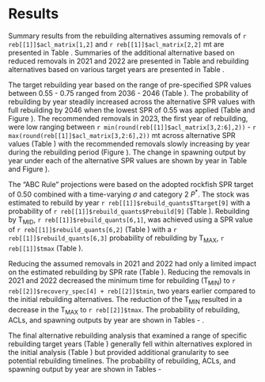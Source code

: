 # Results

Summary results from the rebuilding alternatives assuming removals of `r reb[[1]]$acl_matrix[1,2]` and `r reb[[1]]$acl_matrix[2,2]` mt are presented in Table \ref{tab:reb-options}. Summaries of the additional alternative based on reduced removals in 2021 and 2022 are presented in Table \ref{tab:reb-options-catch} and rebuilding alternatives based on various target years are presented in Table \ref{tab:reb-options-year}.

The target rebuilding year based on the range of pre-specified SPR values between 0.55 - 0.75 ranged from 2036 - 2046 (Table \ref{tab:reb-options}). The probability of rebuilding by year steadily increased across the alternative SPR values with full rebuilding by 2046 when the lowest SPR of 0.55 was applied (Table \ref{tab:prob-mat} and Figure \ref{fig:prob-fig}). The recommended removals in 2023, the first year of rebuilding, were low ranging between `r min(round(reb[[1]]$acl_matrix[3,2:6],2))` - `r max(round(reb[[1]]$acl_matrix[3,2:6],2))` mt across alternative SPR values (Table \ref{tab:acl-mat}) with the recommended removals slowly increasing by year during the rebuilding period (Figure \ref{fig:acl-fig}). The change in spawning output by year under each of the alternative SPR values are shown by year in Table \ref{tab:ssb-mat} and Figure \ref{fig:ssb-fig}).

The "ABC Rule" projections were based on the adopted rockfish SPR target of 0.50 combined with a time-varying $\sigma$ and category 2 $P^*$.  The stock was estimated to rebuild by year `r reb[[1]]$rebuild_quants$Ttarget[9]` with a probability of `r reb[[1]]$rebuild_quants$Prebuild[9]` (Table \ref{tab:reb-options}). Rebuilding by $\text{T}_\text{MID}$, `r reb[[1]]$rebuild_quants[6,1]`, was achieved using a SPR value of `r reb[[1]]$rebuild_quants[6,2]` (Table \ref{tab:reb-options}) with a `r reb[[1]]$rebuild_quants[6,3]` probability of rebuilding by $\text{T}_\text{MAX}$, `r reb[[1]]$tmax` (Table \ref{tab:prob-mat}). 

Reducing the assumed removals in 2021 and 2022 had only a limited impact on the estimated rebuilding by SPR rate (Table \ref{tab:reb-options-catch}). Reducing the removals in 2021 and 2022 decreased the minimum time for rebuilding ($\text{T}_\text{MIN}$) to `r reb[[2]]$recovery_spec[4] + reb[[2]]$tmin `, two years earlier compared to the initial rebuilding alternatives.  The reduction of the $\text{T}_\text{MIN}$ resulted in a decrease in the $\text{T}_\text{MAX}$ to `r reb[[2]]$tmax`. The probability of rebuilding, ACLs, and spawning outputs by year are shown in Tables \ref{tab:prob-mat-catch} - \ref{tab:ssb-mat-catch}. 

The final alternative rebuilding analysis that examined a range of specific rebuilding target years (Table \ref{tab:reb-options-year}) generally fell within alternatives explored in the initial analysis (Table \ref{tab:reb-options}) but provided additional granularity to see potential rebuilding timelines.  The probability of rebuilding, ACLs, and spawning output by year are shown in Tables \ref{tab:prob-mat-year} - \ref{tab:ssb-mat-year}  
